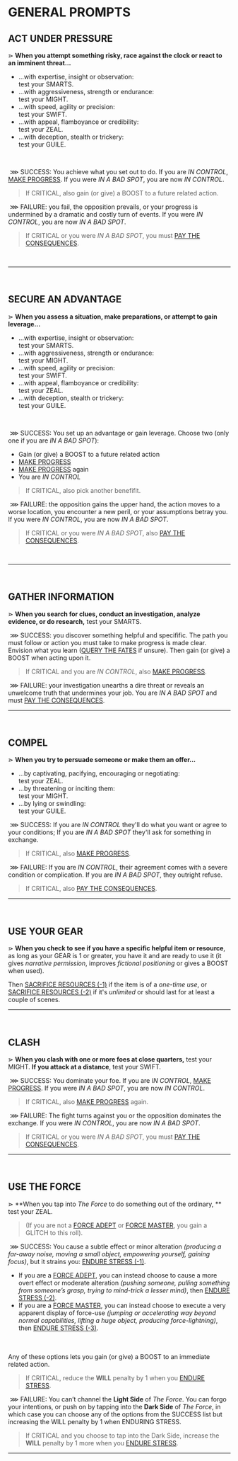 # GENERAL PROMPTS
## ACT UNDER PRESSURE
⋗ **When you attempt something risky, race against the clock or react to an imminent threat...**
- ...with expertise, insight or observation:<br/>
test your <span class="stat">SMARTS</span>.
- ...with aggressiveness, strength or endurance:<br/>
test your <span class="stat">MIGHT</span>.
- ...with speed, agility or precision:<br/>
test your <span class="stat">SWIFT</span>.
- ...with appeal, flamboyance or credibility:<br/>
test your <span class="stat">ZEAL</span>.
- ...with deception, stealth or trickery:<br/>
test your <span class="stat">GUILE</span>.
<br/>

&nbsp;<span class="blueish bold">⋙ SUCCESS</span>: You achieve what you set out to do. If you are _IN CONTROL_, [MAKE PROGRESS](/prompts/challenge-prompts#make-progress). If you were _IN A BAD SPOT_, you are now _IN CONTROL_.

> If <span class="blueish bold">CRITICAL</span>, also gain (or give) a <span class="boost">BOOST</span> to a future related action.

&nbsp;<span class="reddish bold">⋙ FAILURE</span>: you fail, the opposition prevails, or your progress is undermined by a dramatic and costly turn of events. If you were _IN CONTROL_, you are now _IN A BAD SPOT_.  
> If <span class="reddish bold">CRITICAL</span> or you were _IN A BAD SPOT_, you must [PAY THE CONSEQUENCES](/prompts/fate-prompts#pay-the-consequences).
<br/>
<hr/>
<br/>

## SECURE AN ADVANTAGE
⋗ **When you assess a situation, make preparations, or attempt to gain leverage...**
- ...with expertise, insight or observation:<br/>
test your <span class="stat">SMARTS</span>.
- ...with aggressiveness, strength or endurance:<br/>
test your <span class="stat">MIGHT</span>.
- ...with speed, agility or precision:<br/>
test your <span class="stat">SWIFT</span>.
- ...with appeal, flamboyance or credibility:<br/>
test your <span class="stat">ZEAL</span>.
- ...with deception, stealth or trickery:<br/>
test your <span class="stat">GUILE</span>.
<br/>

&nbsp;<span class="blueish bold">⋙ SUCCESS</span>: You set up an advantage or gain leverage. Choose two (only one if you are _IN A BAD SPOT_):
- Gain (or give) a <span class="boost">BOOST</span> to a future related action
- [MAKE PROGRESS](/prompts/challenge-prompts#make-progress)
- [MAKE PROGRESS](/prompts/challenge-prompts#make-progress) again
- You are _IN CONTROL_

> If <span class="blueish bold">CRITICAL</span>, also pick another benefifit.

&nbsp;<span class="reddish bold">⋙ FAILURE</span>: the opposition gains the upper hand, the action moves to a worse location, you encounter a new peril, or your assumptions betray you. If you were _IN CONTROL_, you are now _IN A BAD SPOT_.
> If <span class="reddish bold">CRITICAL</span> or you were _IN A BAD SPOT_, also [PAY THE CONSEQUENCES](/prompts/fate-prompts#pay-the-consequences).
<br/>
<hr/>
<br/>

## GATHER INFORMATION
⋗ **When you search for clues, conduct an investigation, analyze evidence, or do research,** test your <span class="stat">SMARTS</span>.

&nbsp;<span class="blueish bold">⋙ SUCCESS</span>: you discover something helpful and specifific.  The path you must follow or action you must take to make progress is made clear. Envision what you learn ([QUERY THE FATES](/prompts/fate-prompts#query-the-fates) if unsure). Then gain (or give) a <span class="boost">BOOST</span> when acting upon it.

> If <span class="blueish bold">CRITICAL</span> and you are _IN CONTROL_, also [MAKE PROGRESS](/prompts/challenge-prompts#make-progress).

&nbsp;<span class="reddish bold">⋙ FAILURE</span>: your investigation unearths a dire threat or reveals an unwelcome truth that undermines your job. You are _IN A BAD SPOT_ and must [PAY THE CONSEQUENCES](/prompts/fate-prompts#pay-the-consequences).
<hr/>
<br/>

## COMPEL
⋗ **When you try to persuade someone or make them an offer...**
- ...by captivating, pacifying, encouraging or negotiating:<br/>
test your <span class="stat">ZEAL</span>.
- ...by threatening or inciting them:<br/>
test your <span class="stat">MIGHT</span>.
- ...by lying or swindling:<br/>
 test your <span class="stat">GUILE</span>.

&nbsp;<span class="blueish bold">⋙ SUCCESS</span>: If you are _IN CONTROL_ they'll do what you want or agree to your conditions; If you are _IN A BAD SPOT_ they'll ask for something in exchange.
> If <span class="blueish bold">CRITICAL</span>, also [MAKE PROGRESS](/prompts/challenge-prompts#make-progress).

 &nbsp;<span class="reddish bold">⋙ FAILURE</span>: If you are _IN CONTROL_, their agreement comes with a severe condition or complication. If you are _IN A BAD SPOT_, they outright refuse.
> If <span class="reddish bold">CRITICAL</span>, also [PAY THE CONSEQUENCES](/prompts/fate-prompts#pay-the-consequences).

<hr/>
<br/>

## USE YOUR GEAR
⋗ **When you check to see if you have a specific helpful item or resource**, as long as your GEAR is 1 or greater, you have it and are ready to use it (it gives _narrative permission_, improves _fictional positioning_ or gives a <span class="boost">BOOST</span> when used). 

Then [SACRIFICE RESOURCES (-1)](/prompts/suffer-prompts#sacrifice-resources) if the item is of a _one-time use_, or [SACRIFICE RESOURCES (-2)](/prompts/suffer-prompts#sacrifice-resources) if it's _unlimited_ or should last for at least a couple of scenes.

<hr/>
<br/>

## CLASH
⋗ **When you clash with one or more foes at close quarters,** test your <span class="stat">MIGHT</span>. **If you attack at a distance**, test your <span class="stat">SWIFT</span>.

&nbsp;<span class="blueish bold">⋙ SUCCESS</span>: You dominate your foe. If you are _IN CONTROL_, [MAKE PROGRESS](/prompts/challenge-prompts#make-progress). If you were _IN A BAD SPOT_, you are now _IN CONTROL_.

> If <span class="blueish bold">CRITICAL</span>, also [MAKE PROGRESS](/prompts/challenge-prompts#make-progress) again.

&nbsp;<span class="reddish bold">⋙ FAILURE</span>: The fight turns against you or the opposition dominates the exchange. If you were _IN CONTROL_, you are now _IN A BAD SPOT_.

> If <span class="reddish bold">CRITICAL</span> or you were _IN A BAD SPOT_, you must [PAY THE CONSEQUENCES](/prompts/fate-prompts#pay-the-consequences).

<hr/>
<br/>

## USE THE FORCE
⋗ **When you tap into *The Force* to do something out of the ordinary, ** test your <span class="stat">ZEAL</span>.<br/> 
> (If you are not a [FORCE ADEPT](/character-traits#skillForceadept) or [FORCE MASTER](/character-traits#skillForcemaster), you gain a <span class="glitch" data-text="GLITCH">GLITCH</span> to this roll).

&nbsp;<span class="blueish bold">⋙ SUCCESS</span>: You cause a subtle effect or minor alteration *(producing a far-away noise, moving a small object, empowering yourself, gaining focus)*, but it strains you: [ENDURE STRESS (-1)](/prompts/suffer-prompts#endure-stress).
* If you are a [FORCE ADEPT](/character-traits#skillForceadept), you can instead choose to cause a more overt effect or moderate alteration *(pushing someone, pulling something from someone’s grasp, trying to mind-trick a lesser mind)*, then [ENDURE STRESS (-2)](/prompts/suffer-prompts#endure-stress).
* If you are a [FORCE MASTER](/character-traits#skillForcemaster), you can instead choose to execute a very apparent display of force-use *(jumping or accelerating way beyond normal capabilities, lifting a huge object, producing force-lightning)*, then [ENDURE STRESS (-3)](/prompts/suffer-prompts#endure-stress).
<br/>
<br/>
Any of these options lets you gain (or give) a <span class="boost">BOOST</span> to an immediate related action.

> If <span class="blueish bold">CRITICAL</span>, reduce the **WILL** penalty by 1 when you [ENDURE STRESS](/prompts/suffer-prompts#endure-stress).

&nbsp;<span class="reddish bold">⋙ FAILURE</span>: You can’t channel the **Light Side** of *The Force*. You can forgo your intentions, or push on by tapping into the **Dark Side** of *The Force*, in which case you can choose any of the options from the <span class="blueish bold">SUCCESS</span> list but increasing the WILL penalty by 1 when ENDURING STRESS.

> If <span class="reddish bold">CRITICAL</span> and you choose to tap into the Dark Side, increase the **WILL** penalty by 1 more when you [ENDURE STRESS](/prompts/suffer-prompts#endure-stress).


<hr/>
<br/>

<div style="height: 400px;"></div>